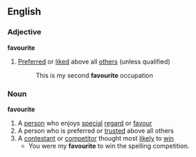 ==English==
===Adjective===
'''favourite'''

# [[prefer|Preferred]] or [[like]]d above all [[others]] (unless qualified)
#: This is my second '''favourite''' occupation

===Noun===
'''favourite'''

#A [[person]] who enjoys [[special]] [[regard]] or [[favour]]
#A person who is preferred or [[trust]]ed above all others
#A [[contestant]] or [[competitor]] thought most [[likely]] to [[win]]
#* You were my '''favourite''' to win the spelling competition.